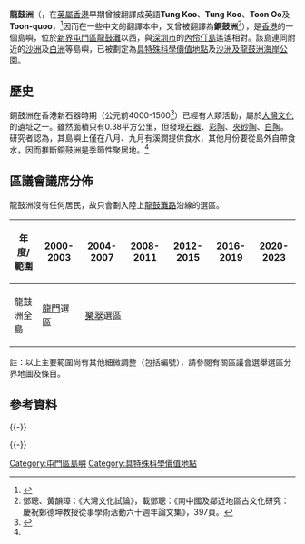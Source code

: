 {{Infobox Islands
|name = 龍鼓洲
|image name = Lung Kwu Chau 1.jpg
|image caption = 從[[青山_(香港)|青山]]眺望龍鼓洲
|location = [[香港|香港]]西部
|area =
|highest mount = 龍鼓洲
|elevation = {{Convert|74|m|ft|0|link=on}}
|Country heading = 地域
|country = 香港
|country admin divisions title = 分區
|country admin divisions = [[屯門區|屯門區]]
}}
'''龍鼓洲'''（{{lang-en|'''Lung Kwu Chau'''}}，在[[英屬香港|英屬香港]]早期曾被翻譯成英語'''Tung Koo'''、'''Tung Koo'''、'''Toon Oo'''及'''Toon-quoo'''，<ref name="impact">{{Cite web |url=http://www.epd.gov.hk/eia/register/report/eiareport/eia_0812002/Final%20EIA/Html/sect_6.htm |title=Construction of Lung Kwu Chau Jetty - Cultural Heritage Impact Assessment |access-date=2015-10-02 |archive-date=2020-04-15 |archive-url=https://web.archive.org/web/20200415085508/https://www.epd.gov.hk/eia/register/report/eiareport/eia_0812002/Final%20EIA/Html/sect_6.htm |dead-url=no }}</ref>因而在一些中文的翻譯本中，又曾被翻譯為'''銅鼓洲'''<ref name="ReferenceA">鄧聰、黃韻璋：《大灣文化試論》，載鄧聰：《南中國及鄰近地區古文化研究：慶祝鄭德坤教授從事學術活動六十週年論文集》，397頁。</ref>），是[[香港|香港]]的一個島嶼，位於[[新界|新界]][[屯門區|屯門區]][[龍鼓灘|龍鼓灘]]以西，與[[深圳市|深圳市]]的[[內伶仃島|內伶仃島]]遙遙相對。該島連同附近的[[沙洲_(香港)|沙洲]]及[[白洲_(香港)|白洲]]等島嶼，已被劃定為[[具特殊科学价值地点_(香港)|具特殊科學價值地點]]及[[沙洲及龍鼓洲海岸公園|沙洲及龍鼓洲海岸公園]]。

==歷史==
銅鼓洲在香港新石器時期（公元前4000-1500<ref>{{Cite web |url=http://www.ngensis.com/HKA/HKA01.htm |title=香港新石器文化 |access-date=2015-10-02 |archive-date=2018-01-21 |archive-url=https://web.archive.org/web/20180121025946/http://www.ngensis.com/HKA/HKA01.htm |dead-url=no }}</ref>）已經有人類活動，屬於[[大灣文化|大灣文化]]的遺址之一。雖然面積只有0.38平方公里，但發現[[石器|石器]]、[[彩陶|彩陶]]、[[夾砂陶|夾砂陶]]、[[白陶|白陶]]。研究者認為，其島嶼上僅在八月、九月有溪澗提供食水，其他月份要從島外自帶食水，因而推斷銅鼓洲是季節性聚居地。<ref name="ReferenceA"/>

==區議會議席分佈==
龍鼓洲沒有任何居民，故只會劃入陸上[[龍鼓灘路|龍鼓灘路]]沿線的選區。

{| class=wikitable
!年度/範圍!!2000-2003!!2004-2007!!2008-2011!!2012-2015!!2016-2019!!2020-2023
|-
|龍鼓洲全島||[[龍門_(選區)|龍門]]選區||colspan=5|[[樂翠|樂翠]]選區
|}
註：以上主要範圍尚有其他細微調整（包括編號），請參閱有關區議會選舉選區分界地圖及條目。

==參考資料==
{{reflist}}

{{-}}
{{屯門區}}

{{-}}
{{香港島嶼}}

[[Category:屯門區島嶼|Category:屯門區島嶼]]
[[Category:具特殊科學價值地點|Category:具特殊科學價值地點]]


{{HK-geo-stub}}